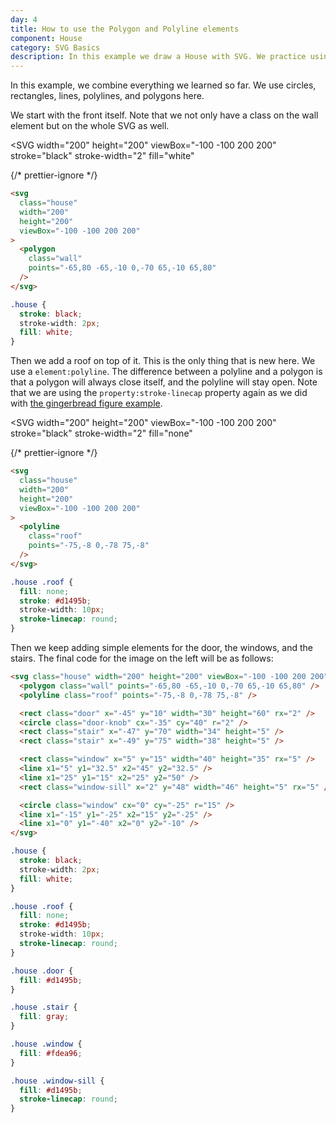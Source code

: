 ```yaml
---
day: 4
title: How to use the Polygon and Polyline elements
component: House
category: SVG Basics
description: In this example we draw a House with SVG. We practice using polygons, polylines, rectangles and circles to draw more complex shapes.
---
```



In this example, we combine everything we learned so far. We use circles, rectangles, lines, polylines, and polygons here.

We start with the front itself. Note that we not only have a class on the wall element but on the whole SVG as well.

<Example>

<SVG
  width="200"
  height="200"
  viewBox="-100 -100 200 200"
  stroke="black"
  stroke-width="2"
  fill="white"
>
  <Polygon
    points="-65,80 -65,-10 0,-70 65,-10 65,80"
    data-element-id="polygon-1"
  />
</SVG>

{/* prettier-ignore */}
```html
<svg 
  class="house"
  width="200"
  height="200"
  viewBox="-100 -100 200 200"
>
  <polygon
    class="wall"
    points="-65,80 -65,-10 0,-70 65,-10 65,80" 
  />
</svg>
```

```css
.house {
  stroke: black;
  stroke-width: 2px;
  fill: white;
}
```

</Example>

Then we add a roof on top of it. This is the only thing that is new here. We use a `element:polyline`. The difference between a polyline and a polygon is that a polygon will always close itself, and the polyline will stay open. Note that we are using the `property:stroke-linecap` property again as we did with [the gingerbread figure example](/svg/gingerbread-figure).

<Example>

<SVG
  width="200"
  height="200"
  viewBox="-100 -100 200 200"
  stroke="black"
  stroke-width="2"
  fill="none"
>
  <Polyline
    class="roof"
    points="-75,-8 0,-78 75,-8"
    stroke="#d1495b"
    stroke-width="10"
    stroke-linecap="round"
    data-element-id="polyline-1"
  />
</SVG>

{/* prettier-ignore */}
```html
<svg 
  class="house"
  width="200"
  height="200"
  viewBox="-100 -100 200 200"
>
  <polyline
    class="roof"
    points="-75,-8 0,-78 75,-8" 
  />
</svg>
```

```css
.house .roof {
  fill: none;
  stroke: #d1495b;
  stroke-width: 10px;
  stroke-linecap: round;
}
```

</Example>

Then we keep adding simple elements for the door, the windows, and the stairs. The final code for the image on the left will be as follows:

<Final>

```html
<svg class="house" width="200" height="200" viewBox="-100 -100 200 200">
  <polygon class="wall" points="-65,80 -65,-10 0,-70 65,-10 65,80" />
  <polyline class="roof" points="-75,-8 0,-78 75,-8" />

  <rect class="door" x="-45" y="10" width="30" height="60" rx="2" />
  <circle class="door-knob" cx="-35" cy="40" r="2" />
  <rect class="stair" x="-47" y="70" width="34" height="5" />
  <rect class="stair" x="-49" y="75" width="38" height="5" />

  <rect class="window" x="5" y="15" width="40" height="35" rx="5" />
  <line x1="5" y1="32.5" x2="45" y2="32.5" />
  <line x1="25" y1="15" x2="25" y2="50" />
  <rect class="window-sill" x="2" y="48" width="46" height="5" rx="5" />

  <circle class="window" cx="0" cy="-25" r="15" />
  <line x1="-15" y1="-25" x2="15" y2="-25" />
  <line x1="0" y1="-40" x2="0" y2="-10" />
</svg>
```

```css
.house {
  stroke: black;
  stroke-width: 2px;
  fill: white;
}

.house .roof {
  fill: none;
  stroke: #d1495b;
  stroke-width: 10px;
  stroke-linecap: round;
}

.house .door {
  fill: #d1495b;
}

.house .stair {
  fill: gray;
}

.house .window {
  fill: #fdea96;
}

.house .window-sill {
  fill: #d1495b;
  stroke-linecap: round;
}
```

</Final>
